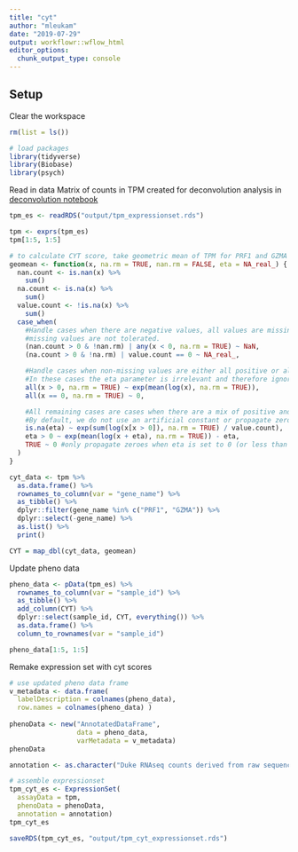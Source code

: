```yaml
---
title: "cyt"
author: "mleukam"
date: "2019-07-29"
output: workflowr::wflow_html
editor_options:
  chunk_output_type: console
---
```


## Setup

Clear the workspace
```r
rm(list = ls())
```

```r
# load packages
library(tidyverse)
library(Biobase)
library(psych)
```

Read in data
Matrix of counts in TPM created for deconvolution analysis in [deconvolution notebook](deconvolution.html)

```r
tpm_es <- readRDS("output/tpm_expressionset.rds")
```

```r
tpm <- exprs(tpm_es)
tpm[1:5, 1:5]

# to calculate CYT score, take geometric mean of TPM for PRF1 and GZMA
geomean <- function(x, na.rm = TRUE, nan.rm = FALSE, eta = NA_real_) {
  nan.count <- is.nan(x) %>%
    sum()
  na.count <- is.na(x) %>%
    sum()
  value.count <- !is.na(x) %>%
    sum()
  case_when(
    #Handle cases when there are negative values, all values are missing, or
    #missing values are not tolerated.
    (nan.count > 0 & !nan.rm) | any(x < 0, na.rm = TRUE) ~ NaN,
    (na.count > 0 & !na.rm) | value.count == 0 ~ NA_real_,

    #Handle cases when non-missing values are either all positive or all zero.
    #In these cases the eta parameter is irrelevant and therefore ignored.
    all(x > 0, na.rm = TRUE) ~ exp(mean(log(x), na.rm = TRUE)),
    all(x == 0, na.rm = TRUE) ~ 0,

    #All remaining cases are cases when there are a mix of positive and zero values.
    #By default, we do not use an artificial constant or propagate zeros.
    is.na(eta) ~ exp(sum(log(x[x > 0]), na.rm = TRUE) / value.count),
    eta > 0 ~ exp(mean(log(x + eta), na.rm = TRUE)) - eta,
    TRUE ~ 0 #only propagate zeroes when eta is set to 0 (or less than 0)
  )
}

cyt_data <- tpm %>%
  as.data.frame() %>%
  rownames_to_column(var = "gene_name") %>%
  as_tibble() %>%
  dplyr::filter(gene_name %in% c("PRF1", "GZMA")) %>%
  dplyr::select(-gene_name) %>%
  as.list() %>%
  print()

CYT = map_dbl(cyt_data, geomean)
```

Update pheno data
```r
pheno_data <- pData(tpm_es) %>%
  rownames_to_column(var = "sample_id") %>%
  as_tibble() %>%
  add_column(CYT) %>%
  dplyr::select(sample_id, CYT, everything()) %>%
  as.data.frame() %>%
  column_to_rownames(var = "sample_id")

pheno_data[1:5, 1:5]
```

Remake expression set with cyt scores
```r
# use updated pheno data frame 
v_metadata <- data.frame(
  labelDescription = colnames(pheno_data),
  row.names = colnames(pheno_data) )
  
phenoData <- new("AnnotatedDataFrame", 
                 data = pheno_data, 
                 varMetadata = v_metadata)
phenoData

annotation <- as.character("Duke RNAseq counts derived from raw sequence data published by the Dave lab at Duke in Reddy et al Cell 2017. Quantified with Kallisto with reverse strand parameter, collected with tximport, filtered for only protein-coding genes, selected for cases with expression in >12,000 genes, converted to TPM using gene lengths from Gencode v22 GTF file. NCI RNAseq counts originally published by the Staudt lab at NCI in Schmitz et al NEJM 2018. Raw counts downloaded from GDC as HTseq counts, Converted to TPM using gene lengths from Gencode v22 GTF file. PHENOTYPE DATA NOW ALSO INCLUDES CYT SCORE")

# assemble expressionset
tpm_cyt_es <- ExpressionSet(
  assayData = tpm,
  phenoData = phenoData,
  annotation = annotation)
tpm_cyt_es
```

```r
saveRDS(tpm_cyt_es, "output/tpm_cyt_expressionset.rds")
```
